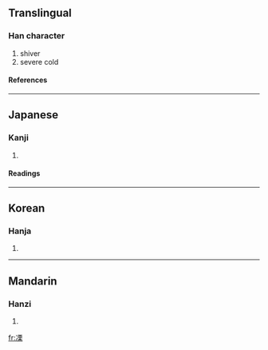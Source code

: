 ==Translingual==
===Han character===
{{Han char|rn=15|rad=冫|as=10|sn=12|four=|canj=戈一一田木 (IMMWD)}}
# shiver
# severe cold
====References====
{{Han ref|kx=0133.130|dkj=01687|dj=0297.210|hdz=10300.010|uh=51D3|ud=20947}}
----
==Japanese==
===Kanji===
{{ja-kanji|grade=|rs=冫10}}
# {{defn|Japanese}}
====Readings====
{{ja-readings|on=[[りつ]] (ritsu), [[りち]] (richi)|kun=[[さむいさま]] (samuisama)}}
----
==Korean==
===Hanja===
{{ko-hanja|hangeul=율|rv=yul|mr=yul}}
# {{defn|Korean}}
----
==Mandarin==
===Hanzi===
{{cmn-hanzi|pin=[[lì]] (li4)|wg=li<sup>4</sup>}}
# {{defn|Mandarin}}

[[fr:凓]]